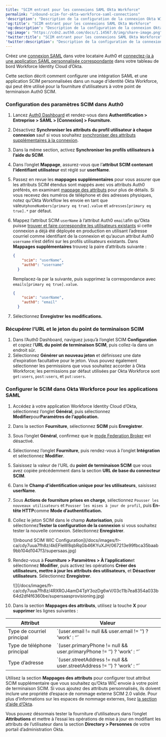 ```yaml
---
title: "SCIM entrant pour les connexions SAML Okta Workforce"
permalink: "inbound-scim-for-okta-workforce-saml-connections"
'description': "Description de la configuration de la connexion Okta WIC avec SAML SCIM"
'og:title': "SCIM entrant pour les connexions SAML Okta Workforce"
'og:description': "Description de la configuration de la connexion Okta WIC avec SAML SCIM"
'og:image': "https://cdn2.auth0.com/docs/1.14567.0/img/share-image.png"
'twitter:title': "SCIM entrant pour les connexions SAML Okta Workforce"
'twitter:description': "Description de la configuration de la connexion Okta WIC avec SAML SCIM"
---
```


<Card title="Avant de commencer">

Créez une [connexion SAML](https://auth0.com/docs/authenticate/identity-providers/enterprise-identity-providers/saml) dans votre locataire Auth0 et [connectez-la à une application SAML personnalisée correspondante](https://help.okta.com/en-us/content/topics/apps/apps_app_integration_wizard_saml.htm) dans votre tableau de bord Workforce Identity Cloud d’Okta.

</Card>

Cette section décrit comment configurer une intégration <Tooltip href="/docs/docs/fr-ca/glossary?term=security-assertion-markup-language" tip="Security Assertion Markup Language (SAML)
Protocole normalisé permettant à deux parties d’échanger des informations d’authentification sans mot de passe." cta="Voir le glossaire">SAML</Tooltip> et une application SCIM personnalisées dans un nuage d’identité Okta Workforce, qui peut être utilisé pour la fourniture d’utilisateurs à votre point de terminaison Auth0 SCIM.

### Configuration des paramètres SCIM dans Auth0

1. Lancez [Auth0 Dashboard](https://manage.auth0.com/#/) et rendez-vous dans **Authentification > Entreprise > SAML > [Connexion] > Fourniture.**
2. Désactivez **Synchroniser les attributs du profil utilisateur à chaque connexion** sauf si vous souhaitez [synchroniser des attributs supplémentaires à la connexion](/docs/docs/fr-ca/authenticate/protocols/scim/configure-inbound-scim).
3. Dans la même section, activez **Synchroniser les profils utilisateurs à l’aide du SCIM**.
4. Dans l’onglet **Mappage**, assurez-vous que l’**attribut SCIM contenant l’identifiant utilisateur** est réglé sur **userName**.
5. Passez en revue les **mappages supplémentaires** pour vous assurer que les attributs SCIM étendus sont mappés avec vos attributs Auth0 préférés, en examinant [mappage des attributs](/docs/docs/fr-ca/authenticate/protocols/scim/configure-inbound-scim#attribute-mapping) pour plus de détails. Si vous recevez des numéros de téléphone et des adresses physiques, notez qu’Okta Workflow les envoie en tant que valeur`phoneNumbers[primary eq true].value` et `adresses[primary eq true].*` par défaut.
6. Mappez l’attribut SCIM `userName` à l’attribut Auth0 `email`afin qu’Okta puisse [trouver et faire correspondre les utilisateurs existants](https://developer.okta.com/docs/reference/scim/scim-20/#create-users) si cette connexion a déjà été déployée en production en utilisant l’adresse courriel comme identifiant de la connexion et qu’aucun attribut Auth0 `username` n’est défini sur les profils utilisateurs existants. Dans **Mappages supplémentaires** trouvez la paire d’attributs suivante :

   ```json lines
   {
       "scim": "userName",
       "auth0": "username"
     }
   ```

   

   

   Remplacez-la par la suivante, puis supprimez la correspondance avec `emails[primary eq true].value`.

   ```json lines
   {
       "scim": "userName",
       "auth0": "email"
     }
   ```

   

   
7. Sélectionnez **Enregistrer les modifications.**

### Récupérer l’URL et le jeton du point de terminaison SCIM

1. Dans l’Auth0 Dashboard, naviguez jusqu’à l’onglet SCIM **Configuration** et copiez l’**URL du point de terminaison SCIM**, puis collez-la dans un endroit sûr.
2. Sélectionnez **Générer un nouveau jeton** et définissez une date d’expiration facultative pour le jeton. Vous pouvez également sélectionner les permissions que vous souhaitez accorder à Okta Workforce; les permissions par défaut utilisées par Okta Workforce sont `get:users`, `post:users`, et `put:users`.

### Configurer le SCIM dans Okta Workforce pour les applications SAML

1. Accédez à votre application Workforce Identity Cloud d’Okta, sélectionnez l’onglet **Général**, puis sélectionnez **Modifier**pour**Paramètres de l’application.**
2. Dans la section **Fourniture**, sélectionnez **SCIM** puis **Enregistrer**.
3. Sous l’onglet **Général**, confirmez que le [mode Federation Broker](https://help.okta.com/en-us/content/topics/apps/apps-fbm-main.htm) est désactivé.
4. Sélectionnez l’onglet **Fourniture**, puis rendez-vous à l’onglet **Intégration** et sélectionnez **Modifier**.
5. Saisissez la valeur de l’URL du **point de terminaison SCIM** que vous avez copiée précédemment dans la section **URL de base du connecteur SCIM**.
6. Dans le **Champ d’identification unique pour les utilisateurs**, saisissez **userName**.
7. Sous **Actions de fourniture prises en charge**, sélectionnez `Pousser les nouveaux utilisateurs` et `Pousser les mises à jour de profil`, puis **En-tête HTTP**comme **Mode d’authentification.**
8. Collez le jeton SCIM dans le champ **Autorisation**, puis sélectionnez**Tester la configuration de la connexion** si vous souhaitez tester la nouvelle connexion. Sélectionnez **Enregistrer**.

   <Frame>![Inbound SCIM WIC Configuration](/docs/images/fr-ca/cdy7uua7fh8z/4kEFIeW8qbRqGb46KYuXJH/067213e99fbca35baab9bb104d1047f3/supersaas.jpg)</Frame>

9. Rendez-vous à **Fourniture > Paramètres > À l’application**et sélectionnez **Modifier**, puis activez les opérations **Créer des utilisateurs, mettre à jour les attributs des utilisateurs**, et **Désactiver utilisateurs**. Sélectionnez **Enregistrer**.

   <Frame>![](/docs/images/fr-ca/cdy7uua7fh8z/4RXROJ4amD4TpY3ozDg6wV/03c11b7ea8354a033b64d2df4f6360be/supersaasprovisioning.jpg)</Frame>

8. Dans la section **Mappages des attributs**, utilisez la touche **X** pour **supprimer** les lignes suivantes :

<table class="table"><thead>
<tr>
<th>Attribut</th>
<th>Valeur</th>
</tr>
</thead>
<tbody>
<tr>
<td>Type de courriel principal</td>
<td>`(user.email != null &amp;&amp; user.email != ’’) ? ’work’ : ‘’`</td>
</tr>
<tr>
<td>Type de téléphone principal</td>
<td>`(user.primaryPhone != null &amp;&amp; user.primaryPhone != ’’) ? ’work’ : ‘’`</td>
</tr>
<tr>
<td>Type d’adresse</td>
<td>`(user.streetAddress != null &amp;&amp; user.streetAddress != ’’) ? ’work’ : ‘’`</td>
</tr>
</tbody>
</table>

Utilisez la section **Mappages des attributs** pour configurer tout attribut SCIM supplémentaire que vous souhaitez qu’Okta WIC envoie à votre point de terminaison SCIM. Si vous ajoutez des attributs personnalisés, ils doivent inclure une propriété d’espace de nommage externe SCIM 2.0 valide. Pour plus d’informations sur les espaces de nommage externes, lisez [la section d’aide d’Okta](https://support.okta.com/help/s/article/Receiving-Invalid-externalNamespace-task-error-when-assigning-a-user-to-a-SCIMenabled-application).

Vous pouvez désormais tester la fourniture d’utilisateurs dans l’onglet **Attributions** et mettre à l’essai les opérations de mise à jour en modifiant les attributs de l’utilisateur dans la section **Directory > Personnes** de votre portail d’administration Okta.
